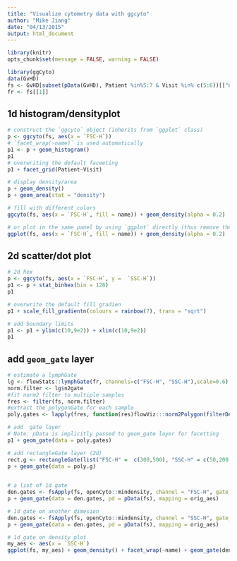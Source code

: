 ```yaml
---
title: "Visualize cytometry data with ggcyto"
author: "Mike Jiang"
date: "04/13/2015"
output: html_document
---
```


```r
library(knitr)
opts_chunk$set(message = FALSE, warning = FALSE)
```


```r
library(ggCyto)
data(GvHD)
fs <- GvHD[subset(pData(GvHD), Patient %in%5:7 & Visit %in% c(5:6))[["name"]]]
fr <- fs[[1]]
```

## 1d histogram/densityplot
```r
# construct the `ggcyto` object (inherits from `ggplot` class)
p <- ggcyto(fs, aes(x = `FSC-H`)) 
# `facet_wrap(~name)` is used automatically
p1 <- p + geom_histogram() 
p1
# overwriting the default faceeting
p1 + facet_grid(Patient~Visit)

# display density/area
p + geom_density()
p + geom_area(stat = "density") 

# fill with different colors
ggcyto(fs, aes(x = `FSC-H`, fill = name)) + geom_density(alpha = 0.2)

# or plot in the same panel by using `ggplot` directly (thus remove the default facetting effect)
ggplot(fs, aes(x = `FSC-H`, fill = name)) + geom_density(alpha = 0.2)
```

## 2d scatter/dot plot
```r
# 2d hex
p <- ggcyto(fs, aes(x = `FSC-H`, y =  `SSC-H`))
p1 <- p + stat_binhex(bin = 128)
p1

# overwrite the default fill gradien
p1 + scale_fill_gradientn(colours = rainbow(7), trans = "sqrt")

# add boundary limits
p1 <- p1 + ylim(c(10,9e2)) + xlim(c(10,9e2))   
p1
```

## add `geom_gate` layer
```r
# estimate a lymphGate
lg <- flowStats::lymphGate(fr, channels=c("FSC-H", "SSC-H"),scale=0.6)
norm.filter <- lg$n2gate
#fit norm2 filter to multiple samples
fres <- filter(fs, norm.filter)
#extract the polygonGate for each sample
poly.gates <- lapply(fres, function(res)flowViz:::norm2Polygon(filterDetails(res, "defaultLymphGate")))

# add  gate layer
# Note: pData is implicitly passed to geom_gate layer for facetting
p1 + geom_gate(data = poly.gates)

# add rectangleGate layer (2d)
rect.g <- rectangleGate(list("FSC-H" =  c(300,500), "SSC-H" = c(50,200)))
p + geom_gate(data = poly.g)
    

# a list of 1d gate
den.gates <- fsApply(fs, openCyto::mindensity, channel = "FSC-H", gate_range = c(100, 300), adjust = 1)
p + geom_gate(data = den.gates, pd = pData(fs), mapping = orig_aes)

# 1d gate on another dimesion
den.gates <- fsApply(fs, openCyto::mindensity, channel = "SSC-H", gate_range = c(100, 500), adjust = 1)
p + geom_gate(data = den.gates, pd = pData(fs), mapping = orig_aes)

# 1d gate on density plot
my_aes <- aes(x = `SSC-H`)
ggplot(fs, my_aes) + geom_density() + facet_wrap(~name) + geom_gate(den.gates, mapping = my_aes, pd = pData(fs))
```


